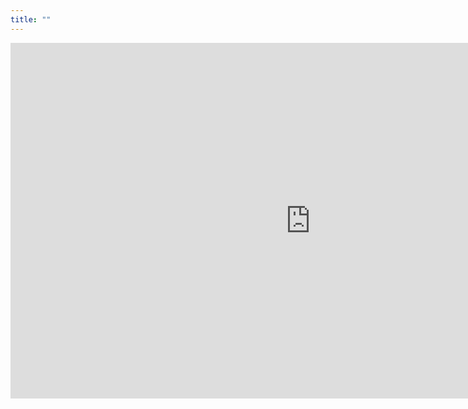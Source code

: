 ```yaml
---
title: ""
---
```


<iframe src="https://docs.google.com/presentation/d/e/2PACX-1vTcJpxwbCzHtzr6Hg1Dbx8J7s_C-GwIi_b7CzsKpDrpk9UAimYwt1XDpe-jorFH5Xew-z76R6Wvie5n/embed?start=false&loop=false&delayms=3000" frameborder="0" width="960" height="569" allowfullscreen="true" mozallowfullscreen="true" webkitallowfullscreen="true"></iframe>

